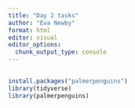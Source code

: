 ```yaml
---
title: "Day 2 tasks"
author: "Eva Newby"
format: html
editor: visual
editor_options: 
  chunk_output_type: console
---
```


## 

```r
install.packages("palmerpenguins")
library(tidyverse)
library(palmerpenguins)
```


